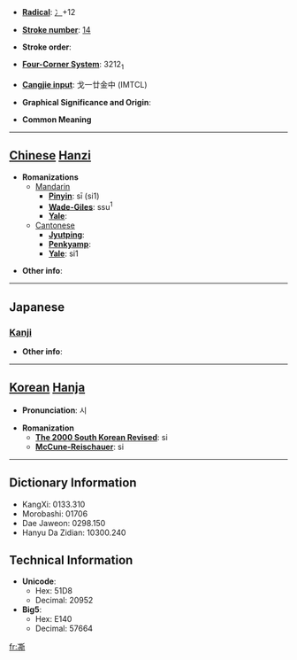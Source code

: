 * '''[[Wiktionary:Chinese radical index| Radical]]''': [[Wiktionary:Chinese radical index 冫|冫]]+12

* '''[[Wiktionary:Chinese total strokes index|Stroke number]]''': [[Wiktionary:Chinese total strokes index 14|14]]

* '''Stroke order''': 

* '''[[Wiktionary:Chinese four corner index|Four-Corner System]]''': 3212<sub>1</sub>

* '''[[Wiktionary:Chinese Cangjie index|Cangjie input]]''': 戈一廿金中 (IMTCL)

* '''Graphical Significance and Origin''': 

* '''Common Meaning'''

----

== [[Chinese]] [[Hanzi]] ==

* '''Romanizations'''
** [[Mandarin]]
*** '''[[Pinyin]]''': sī (si1)
*** '''[[Wade-Giles]]''': ssu<sup>1</sup>
*** '''[[Yale]]''': 
**[[Cantonese]]
***'''[[Jyutping]]''':
***'''[[Penkyamp]]''': 
***'''[[Yale]]''': si1

* '''Other info''': 

----

==Japanese==
===[[Kanji]]===
{{kanji|on readings=[[し]] (shi), [[せい]] (sei), [[さい]] (sai)|kun readings=}}

* '''Other info''':  

----

== [[Korean]] [[Hanja]] ==

* '''Pronunciation''': 시

* '''Romanization'''
** '''[[The 2000 South Korean Revised Romanization|The 2000 South Korean Revised]]''': si
** '''[[McCune-Reischauer]]''': si

----

== Dictionary Information ==

* KangXi: 0133.310
* Morobashi: 01706
* Dae Jaweon: 0298.150
* Hanyu Da Zidian: 10300.240

== Technical Information ==

* '''Unicode''':
** Hex: 51D8
** Decimal: 20952
* '''Big5''':
** Hex: E140
** Decimal: 57664

[[fr:凘]]